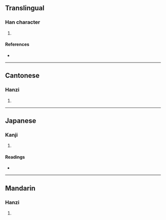 {{character info/new}}
==Translingual==

===Han character===
{{Han char|rn=38|rad=女|as=08|sn=11|four=42444|canj=VHDV|ids=⿰女委}}

# {{defn|Han|sort=女08}}

====References====
* {{Han ref|kx=0264.210|dkj=06405|dj=0531.130|hdz=21059.090|uh=5A51|ud=23121|bh=D4EB|bd=54507}}

----

==Cantonese==

===Hanzi===
{{yue-hanzi|jyut=[[wo2]]|y=wo2}}

# {{defn|lang=yue|sort=女08}}

----

==Japanese==

===Kanji===
{{ja-kanji|grade=|rs=女08}}

# {{defn|lang=ja|sort=女08}}

====Readings====
* {{ja-readings|on=[[ずい]] (zui), [[に]] (ni), [[わ]] (wa)|kun=[[はべる]] (haberu)}}

----

==Mandarin==

===Hanzi===
{{cmn-hanzi|pin=[[ruí]] ([[rui2]]), [[wǒ]] ([[wo3]])|wg=jui<sup>2</sup>, wo<sup>3</sup>}}

# {{defn|lang=cmn|sort=女08}}